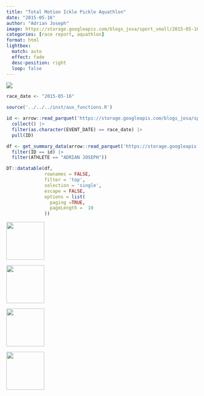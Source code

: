 ```yaml
---
title: "Total Motion Ickle Pickle Aquathlon"
date: "2015-05-16"
author: "Adrian Joseph"
image: https://storage.googleapis.com/blogs_josa/sport_small/2015-05-16_TOTAL_MOTION_ICKLE_PICKLE_AQUATHLON/img/00.png
categories: [race report, aquathlon]
format: html
lightbox:
  match: auto
  effect: fade
  desc-position: right
  loop: false
---
```


![](https://storage.googleapis.com/blogs_josa/sport_small/2015-05-16_TOTAL_MOTION_ICKLE_PICKLE_AQUATHLON/img/00.png)


```r
race_date <- "2015-05-16"

source('../../../inst/aux_functions.R')

id <- arrow::read_parquet('https://storage.googleapis.com/blogs_josa/sport/parquets/main_dataset.parquet') |>
  collect() |>
  filter(as.character(EVENT_DATE) == race_date) |>
  pull(ID)

df <- get_summary_data(arrow::read_parquet('https://storage.googleapis.com/blogs_josa/sport/parquets/all_results.parquet') |>
  filter(ID == id) |>
  filter(ATHLETE == "ADRIAN JOSEPH"))

DT::datatable(df,
              rownames = FALSE,
              filter = 'top',
              selection = 'single',
              escape = FALSE,
              options = list(
                paging =TRUE,
                pageLength =  10
              ))
```




::: {layout-ncol=4}
![](https://storage.googleapis.com/blogs_josa/sport_small/2015-05-16_TOTAL_MOTION_ICKLE_PICKLE_AQUATHLON/img/00.png){ width="100" group="hi" }

![](https://storage.googleapis.com/blogs_josa/sport_small/2015-05-16_TOTAL_MOTION_ICKLE_PICKLE_AQUATHLON/img/01.png){ width="100" group="hi" }

![](https://storage.googleapis.com/blogs_josa/sport_small/2015-05-16_TOTAL_MOTION_ICKLE_PICKLE_AQUATHLON/img/02.png){ width="100" group="hi" }

![](https://storage.googleapis.com/blogs_josa/sport_small/2015-05-16_TOTAL_MOTION_ICKLE_PICKLE_AQUATHLON/img/03.jpg){ width="100" group="hi" }


:::
